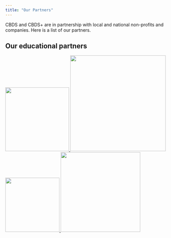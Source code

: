 ```yaml
---
title: "Our Partners"
---
```


CBDS and CBDS+ are in partnership with local and national non-profits and companies. Here is a list of our partners.

## Our educational partners

<a href="http://www.leanpub.com">
  <img src="img/index/leanpub.png" width="200"/>
</a><a href="http://www.datacamp.com">
  <img src="img/index/datacamp.png" width="300"/>
</a><a href="https://www.starbucks.com/store-locator/store/1017343/1812-ashland-1812-ashland-ave-baltimore-city-md-21205-us">
  <img src="img/index/starbucks.png" width="170"/>
</a><a href="http://www.rstudio.com">
  <img src="img/index/rstudio.png" width="250"/>
</a>


<!--
### Are you looking for highly trained data scientists? Are you having trouble identifying, attracting, evaluating, and hiring top talent? If you are interested in becoming a hiring partner and hiring remote data workers from our Chromebook Data Science program please complete the survey below.

------

<iframe src="https://docs.google.com/forms/d/e/1FAIpQLSccVo3Vytlj5Z3u02APiO_cmVueVe1WDCpxiB_Dpz5Auzwb7A/viewform?embedded=true" width="760" height="2400" frameborder="0" marginheight="0" marginwidth="0">Loading...</iframe>

-->
